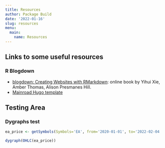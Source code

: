 ```yaml
---
title: Resources
author: Package Build
date: '2022-01-16'
slug: resources
menu: 
  main:
    name: Resources
---
```


## Links to some useful resources

### R Blogdown

* [blogdown: Creating Websites with RMarkdown](https://bookdown.org/yihui/blogdown/): online book by Yihui Xie, Amber Thomas, Alison Presmanes Hill.
* [Mainroad Hugo template](https://themes.gohugo.io/themes/mainroad/)

## Testing Area

### Dygraphs test 

```r
ea_price <- getSymbols(Symbols='EA', from='2020-01-01', to='2022-02-04', auto.assign = FALSE)
```

```r
dygraph(OHLC(ea_price))
```